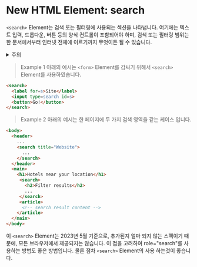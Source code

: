 # New HTML Element: search

`<search>` Element는 검색 또는 필터링에 사용되는 섹션을 나타냅니다. 여기에는 텍스트 입력, 드롭다운, 버튼 등의 양식 컨트롤이 포함되어야 하며, 검색 또는 필터링 범위는 한 문서에서부터 인터넷 전체에 이르기까지 무엇이든 될 수 있습니다.

<details>
    <summary>주의</summary>
    만약, 검색된 결과만을 보여주기 위해서 Search Element를 사용하는 것은 적절하지 않습니다. 
</details>
   
> Example 1
아래의 예시는 `<form>` Element를 감싸기 위해서 `<search>` Element를 사용하였습니다.
```html
<search>
  <label for=s>Site</label>
  <input type=search id=s>
  <button>Go!</button>
</search>
```

> Example 2
아래의 예시는 한 페이지에 두 가지 검색 영역을 같는 케이스 입니다.
```html
<body>
  <header>
    ...
    <search title="Website">
      ...
    </search>
  </header>
  <main>
    <h1>Hotels near your location</h1>
     <search>
       <h2>Filter results</h2>
       ...
     </search>
     <article>
      <!-- search result content -->
    </article>
  </main>
</body>
```

이 `<search>` Element는 2023년 5월 기준으로, 추가된지 얼마 되지 않는 스펙이기 때문에, 모든 브라우저에서 제공되지는 않습니다. 이 점을 고려하여 role="search"를 사용하는 방법도 좋은 방법입니다. 물론 점차 `<search>` Element의 사용 하는것이 좋습니다.
